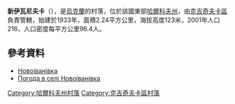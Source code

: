 {{coord|49|19|27|N|36|1|29|E|scale:100000_region:UA|display=title}}

'''新伊瓦尼夫卡'''（{{lang-uk|Новоіванівка}}），是[[烏克蘭|烏克蘭]]的村落，位於該國東部[[哈爾科夫州|哈爾科夫州]]，由[[克吉奇夫卡區|克吉奇夫卡區]]負責管轄，始建於1933年，面積2.24平方公里，海拔高度123米，2001年人口216，人口密度每平方公里96.4人。

==參考資料==
* [https://web.archive.org/web/20160306175934/http://w1.c1.rada.gov.ua/pls/z7502/A005?rdat1=09.01.2009&rf7571=33347 Новоіванівка]
* [http://weather.in.ua/ua/har'kovskaja/11307 Погода в селі Новоіванівка]{{Wayback|url=http://weather.in.ua/ua/har%27kovskaja/11307 |date=20160323025440 }}

{{DEFAULTSORT:Комунарка}}
[[Category:哈爾科夫州村落|Category:哈爾科夫州村落]]
[[Category:克吉奇夫卡區村落|Category:克吉奇夫卡區村落]]


{{Kharkiv-geo-stub}}